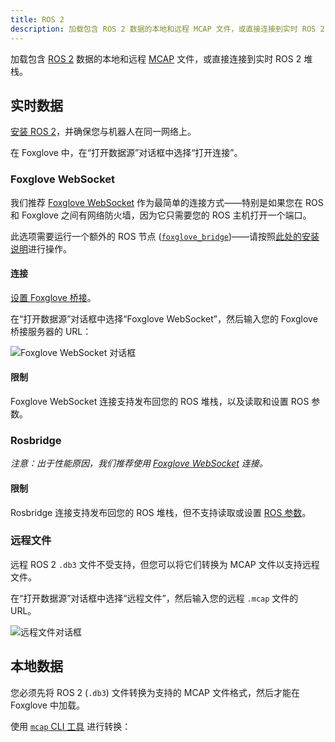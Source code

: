 ```yaml
---
title: ROS 2
description: 加载包含 ROS 2 数据的本地和远程 MCAP 文件，或直接连接到实时 ROS 2 堆栈。
---
```



加载包含 [ROS 2](https://foxglove.dev/blog/installing-ros2-humble-on-ubuntu) 数据的本地和远程 [MCAP](https://mcap.dev) 文件，或直接连接到实时 ROS 2 堆栈。

## 实时数据

[安装 ROS 2](https://foxglove.dev/blog/installing-ros2-humble-on-ubuntu)，并确保您与机器人在同一网络上。

在 Foxglove 中，在“打开数据源”对话框中选择“打开连接”。

### Foxglove WebSocket

我们推荐 [Foxglove WebSocket](#foxglove-websocket) 作为最简单的连接方式——特别是如果您在 ROS 和 Foxglove 之间有网络防火墙，因为它只需要您的 ROS 主机打开一个端口。

此选项需要运行一个额外的 ROS 节点 ([`foxglove_bridge`](https://index.ros.org/p/foxglove_bridge/))——请按照[此处的安装说明](/docs/connecting-to-data/ros-foxglove-bridge)进行操作。

#### 连接

[设置 Foxglove 桥接](#foxglove-websocket)。

在“打开数据源”对话框中选择“Foxglove WebSocket”，然后输入您的 Foxglove 桥接服务器的 URL：

![Foxglove WebSocket 对话框](/img/docs/connecting-to-data/foxglove-websocket.png)

<FoxgloveWebSocketResetDirections />

#### 限制

Foxglove WebSocket 连接支持发布回您的 ROS 堆栈，以及读取和设置 ROS 参数。

### Rosbridge

_注意：出于性能原因，我们推荐使用 [Foxglove WebSocket](#foxglove-websocket) 连接。_

<RosbridgeDirections rosVersion={2} />

#### 限制

Rosbridge 连接支持发布回您的 ROS 堆栈，但不支持读取或设置 [ROS 参数](https://github.com/orgs/foxglove/discussions/223)。

### 远程文件

远程 ROS 2 `.db3` 文件不受支持，但您可以将它们转换为 MCAP 文件以支持远程文件。

在“打开数据源”对话框中选择“远程文件”，然后输入您的远程 `.mcap` 文件的 URL。

![远程文件对话框](/img/docs/connecting-to-data/remote-file.png)

<CorsDirections />

## 本地数据

您必须先将 ROS 2 (`.db3`) 文件转换为支持的 MCAP 文件格式，然后才能在 Foxglove 中加载。

使用 [`mcap` CLI 工具](https://github.com/foxglove/mcap/tree/main/go/cli/mcap) 进行转换：
